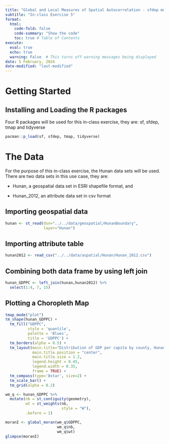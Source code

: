 ```yaml
---
title: "Global and Local Measures of Spatial Autocorrelation - sfdep methods"
subtitle: "In-class Exercise 5"
format:
  html:
    code-fold: false
    code-summary: "Show the code"
    toc: true # Table of Contents
execute:
  eval: true
  echo: true
  warning: False  # This turns off warning messages being displayed
date: 5 February, 2024
date-modified: "last-modified"
---
```


# Getting Started

## Installing and Loading the R packages

Four R packages will be used for this in-class exercise, they are: sf, sfdep, tmap and tidyverse

```r
pacman::p_load(sf, sfdep, tmap, tidyverse)
```

# The Data

For the purpose of this in-class exercise, the Hunan data sets will be used. There are two data sets in this use case, they are:

-   Hunan, a geospatial data set in ESRI shapefile format, and

-   Hunan_2012, an attribute data set in csv format

## Importing geospatial data

```r
hunan <- st_read(dsn="../../data/geospatial/HunanBoundary",
                 layer="Hunan")
```

## Importing attribute table

```r
hunan2012 <- read_csv("../../data/aspatial/Hunan/Hunan_2012.csv")
```

## Combining both data frame by using left join

```r
hunan_GDPPC <- left_join(hunan,hunan2012) %>%
  select(1:4, 7, 15)
```

## Plotting a Choropleth Map

```r
tmap_mode("plot")
tm_shape(hunan_GDPPC) +
  tm_fill("GDPPC",
          style = 'quantile',
          palette = 'Blues',
          title = 'GDPPC') +
  tm_borders(alpha = 0.5) +
  tm_layout(main.title="Distribution of GDP per capita by county, Hunan Province",
            main.title.position = "center",
            main.title.size = 1.2,
            legend.height = 0.45,
            legend.width = 0.35,
            frame = TRUE) +
  tm_compass(type='8star', size=2) +
  tm_scale_bar() +
  tm_grid(alpha = 0.2)
```

```r
wm_q <- hunan_GDPPC %>%
  mutate(nb = st_contiguity(geometry),
         wt = st_weights(nb,
                         style = "W"),
         .before = 1)
```

```r
moranI <- global_moran(wm_q$GDPPC,
                       wm_q$nb,
                       wm_q$wt)
glimpse(moranI)
```
